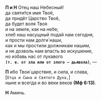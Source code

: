 **П и Н** Отец наш Небесный!  
да святи́тся имя Твоё,  
да придёт Царство Твоё,  
да будет воля Твоя  
и на земле, как на небе;  
хлеб наш насущный подай нам сегодня,  
и прости нам долги́ наши,  
как и мы простили должникам нашим,  
и не дозволь нам впасть во искушение,  
но избавь нас от лукавого  
**`(т. е. от зла или от злого — дьявола)`**, —

**П** ибо Твои́ царствие, и сила, и слава,  
<R>[</R>`Отца и Сына и Святого Духа,`<R>]</R>  
ныне и всегда и во веки веков **(Мф 6:13)**.

**Н** Аминь.
